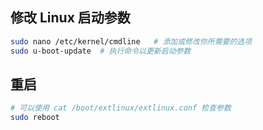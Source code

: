 ## 修改 Linux 启动参数

```bash
sudo nano /etc/kernel/cmdline   # 添加或修改你所需要的选项
sudo u-boot-update  # 执行命令以更新启动参数
```

## 重启

```bash
# 可以使用 cat /boot/extlinux/extlinux.conf 检查参数
sudo reboot
```
